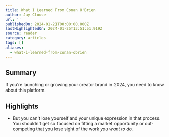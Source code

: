 ```yaml
---
title: What I Learned From Conan O'Brien
author: Jay Clouse
url: ''
publishedOn: 2024-01-21T00:00:00.000Z
lastHighlightedOn: 2024-01-25T13:51:51.919Z
source: reader
category: articles
tags: []
aliases:
  - what-i-learned-from-conan-obrien
---
```

## Summary

If you’re launching or growing your creator brand in 2024, you need to know about this platform.

## Highlights
- But you can't lose yourself and your unique expression in that process. You shouldn't get so focused on fitting a market opportunity or out-competing that you lose sight of the work *you want to do.*
